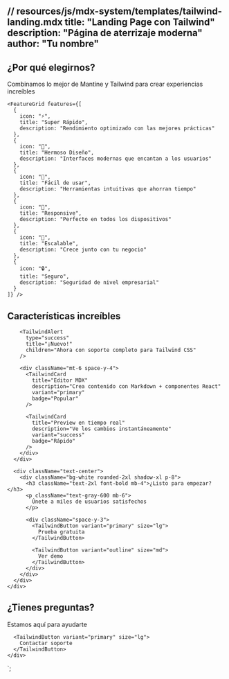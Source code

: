 // resources/js/mdx-system/templates/tailwind-landing.mdx
title: "Landing Page con Tailwind"
description: "Página de aterrizaje moderna"
author: "Tu nombre"
---

<TailwindHero 
  title="Transforma tu negocio hoy"
  subtitle="La solución moderna que estabas buscando"
  buttonText="Comenzar gratis"
  theme="purple"
/>

<Section background="white" padding="lg">
  <TailwindContainer size="default">
    <div className="text-center mb-16">
      <h2 className="text-3xl font-bold text-gray-900 mb-4">
        ¿Por qué elegirnos?
      </h2>
      <p className="text-lg text-gray-600 max-w-2xl mx-auto">
        Combinamos lo mejor de Mantine y Tailwind para crear experiencias increíbles
      </p>
    </div>
    
    <FeatureGrid features={[
      { 
        icon: "⚡", 
        title: "Super Rápido", 
        description: "Rendimiento optimizado con las mejores prácticas" 
      },
      { 
        icon: "🎨", 
        title: "Hermoso Diseño", 
        description: "Interfaces modernas que encantan a los usuarios" 
      },
      { 
        icon: "🔧", 
        title: "Fácil de usar", 
        description: "Herramientas intuitivas que ahorran tiempo" 
      },
      { 
        icon: "📱", 
        title: "Responsive", 
        description: "Perfecto en todos los dispositivos" 
      },
      { 
        icon: "🚀", 
        title: "Escalable", 
        description: "Crece junto con tu negocio" 
      },
      { 
        icon: "🔒", 
        title: "Seguro", 
        description: "Seguridad de nivel empresarial" 
      }
    ]} />
  </TailwindContainer>
</Section>

<Section background="gradient" padding="lg">
  <TailwindContainer size="default">
    <div className="grid grid-cols-1 lg:grid-cols-2 gap-12 items-center">
      <div>
        <h2 className="text-3xl font-bold text-gray-900 mb-6">
          Características increíbles
        </h2>
        
        <TailwindAlert 
          type="success" 
          title="¡Nuevo!" 
          children="Ahora con soporte completo para Tailwind CSS"
        />
        
        <div className="mt-6 space-y-4">
          <TailwindCard 
            title="Editor MDX" 
            description="Crea contenido con Markdown + componentes React"
            variant="primary"
            badge="Popular"
          />
          
          <TailwindCard 
            title="Preview en tiempo real" 
            description="Ve los cambios instantáneamente"
            variant="success"
            badge="Rápido"
          />
        </div>
      </div>
      
      <div className="text-center">
        <div className="bg-white rounded-2xl shadow-xl p-8">
          <h3 className="text-2xl font-bold mb-4">¿Listo para empezar?</h3>
          <p className="text-gray-600 mb-6">
            Únete a miles de usuarios satisfechos
          </p>
          
          <div className="space-y-3">
            <TailwindButton variant="primary" size="lg">
              Prueba gratuita
            </TailwindButton>
            
            <TailwindButton variant="outline" size="md">
              Ver demo
            </TailwindButton>
          </div>
        </div>
      </div>
    </div>
  </TailwindContainer>
</Section>

<Section background="dark" padding="normal">
  <TailwindContainer size="default">
    <div className="text-center">
      <h2 className="text-3xl font-bold mb-4">
        ¿Tienes preguntas?
      </h2>
      <p className="text-xl opacity-90 mb-8">
        Estamos aquí para ayudarte
      </p>
      
      <TailwindButton variant="primary" size="lg">
        Contactar soporte
      </TailwindButton>
    </div>
  </TailwindContainer>
</Section>`;